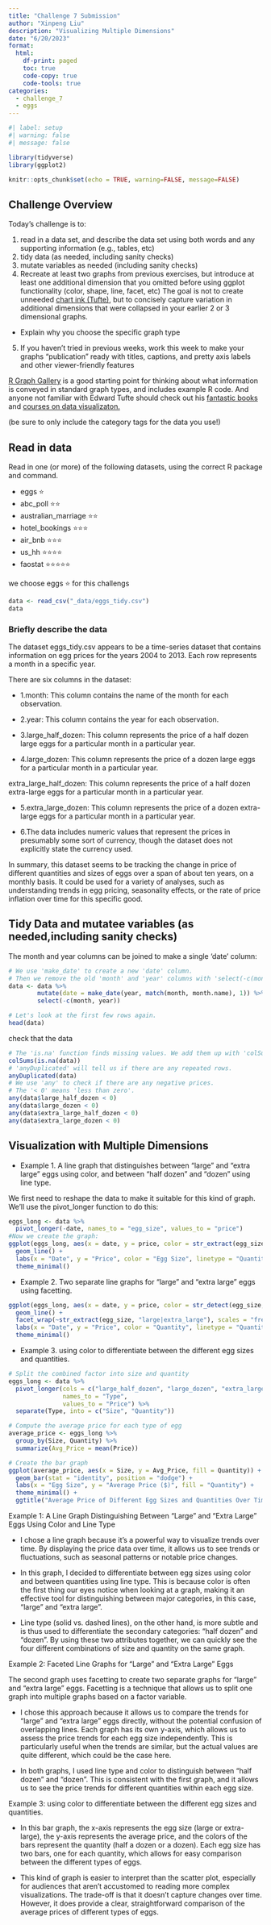 ```yaml
---
title: "Challenge 7 Submission"
author: "Xinpeng Liu"
description: "Visualizing Multiple Dimensions"
date: "6/20/2023"
format:
  html:
    df-print: paged
    toc: true
    code-copy: true
    code-tools: true
categories:
  - challenge_7
  - eggs
---
```


```r
#| label: setup
#| warning: false
#| message: false

library(tidyverse)
library(ggplot2)

knitr::opts_chunk$set(echo = TRUE, warning=FALSE, message=FALSE)
```

## Challenge Overview

Today's challenge is to:

1)  read in a data set, and describe the data set using both words and any supporting information (e.g., tables, etc)
2)  tidy data (as needed, including sanity checks)
3)  mutate variables as needed (including sanity checks)
4)  Recreate at least two graphs from previous exercises, but introduce at least one additional dimension that you omitted before using ggplot functionality (color, shape, line, facet, etc) The goal is not to create unneeded [chart ink (Tufte)](https://www.edwardtufte.com/tufte/), but to concisely capture variation in additional dimensions that were collapsed in your earlier 2 or 3 dimensional graphs.
   - Explain why you choose the specific graph type
5) If you haven't tried in previous weeks, work this week to make your graphs "publication" ready with titles, captions, and pretty axis labels and other viewer-friendly features

[R Graph Gallery](https://r-graph-gallery.com/) is a good starting point for thinking about what information is conveyed in standard graph types, and includes example R code. And anyone not familiar with Edward Tufte should check out his [fantastic books](https://www.edwardtufte.com/tufte/books_vdqi) and [courses on data visualizaton.](https://www.edwardtufte.com/tufte/courses)

(be sure to only include the category tags for the data you use!)

## Read in data

Read in one (or more) of the following datasets, using the correct R package and command.

  - eggs ⭐
  - abc_poll ⭐⭐
  - australian_marriage ⭐⭐
  - hotel_bookings ⭐⭐⭐
  - air_bnb  ⭐⭐⭐
  - us_hh ⭐⭐⭐⭐
  - faostat ⭐⭐⭐⭐⭐

we choose eggs ⭐ for this challengs

```r
data <- read_csv("_data/eggs_tidy.csv")
data

```

### Briefly describe the data

The dataset eggs_tidy.csv appears to be a time-series dataset that contains information on egg prices for the years 2004 to 2013. Each row represents a month in a specific year.

There are six columns in the dataset:

  - 1.month: This column contains the name of the month for each observation.

  - 2.year: This column contains the year for each observation.

  - 3.large_half_dozen: This column represents the price of a half dozen large eggs for a particular month in a particular year.

  - 4.large_dozen: This column represents the price of a dozen large eggs for a particular month in a particular year.

extra_large_half_dozen: This column represents the price of a half dozen extra-large eggs for a particular month in a particular year.

  - 5.extra_large_dozen: This column represents the price of a dozen extra-large eggs for a particular month in a particular year.

  - 6.The data includes numeric values that represent the prices in presumably some sort of currency, though the dataset does not explicitly state the currency used.

In summary, this dataset seems to be tracking the change in price of different quantities and sizes of eggs over a span of about ten years, on a monthly basis. It could be used for a variety of analyses, such as understanding trends in egg pricing, seasonality effects, or the rate of price inflation over time for this specific good.

## Tidy Data and mutatee variables (as needed,including sanity checks)

The month and year columns can be joined to make a single 'date' column:
```r
# We use 'make_date' to create a new 'date' column. 
# Then we remove the old 'month' and 'year' columns with 'select(-c(month, year))'.
data <- data %>%
        mutate(date = make_date(year, match(month, month.name), 1)) %>%
        select(-c(month, year))

# Let's look at the first few rows again.
head(data)

```


check that the data
```r
# The 'is.na' function finds missing values. We add them up with 'colSums'.
colSums(is.na(data))
# 'anyDuplicated' will tell us if there are any repeated rows.
anyDuplicated(data)
# We use 'any' to check if there are any negative prices. 
# The '< 0' means 'less than zero'.
any(data$large_half_dozen < 0)
any(data$large_dozen < 0)
any(data$extra_large_half_dozen < 0)
any(data$extra_large_dozen < 0)


```

## Visualization with Multiple Dimensions

  - Example 1.
A line graph that distinguishes between "large" and "extra large" eggs using color, and between "half dozen" and "dozen" using line type.

We first need to reshape the data to make it suitable for this kind of graph. We'll use the pivot_longer function to do this:
```r
eggs_long <- data %>%
  pivot_longer(-date, names_to = "egg_size", values_to = "price")
#Now we create the graph:
ggplot(eggs_long, aes(x = date, y = price, color = str_extract(egg_size, "large|extra_large"), linetype = str_detect(egg_size, "dozen"))) +
  geom_line() +
  labs(x = "Date", y = "Price", color = "Egg Size", linetype = "Quantity", title = "Egg Price Over Time") +
  theme_minimal()

```

  - Example 2.
Two separate line graphs for "large" and "extra large" eggs using facetting.
```r
ggplot(eggs_long, aes(x = date, y = price, color = str_detect(egg_size, "dozen"), linetype = str_detect(egg_size, "dozen"))) +
  geom_line() +
  facet_wrap(~str_extract(egg_size, "large|extra_large"), scales = "free_y") +
  labs(x = "Date", y = "Price", color = "Quantity", linetype = "Quantity", title = "Egg Price Over Time") +
  theme_minimal()

```
  - Example 3.
 using color to differentiate between the different egg sizes and quantities.
```r
# Split the combined factor into size and quantity
eggs_long <- data %>%
  pivot_longer(cols = c("large_half_dozen", "large_dozen", "extra_large_half_dozen", "extra_large_dozen"),
               names_to = "Type",
               values_to = "Price") %>%
  separate(Type, into = c("Size", "Quantity"))

# Compute the average price for each type of egg
average_price <- eggs_long %>%
  group_by(Size, Quantity) %>%
  summarize(Avg_Price = mean(Price))

# Create the bar graph
ggplot(average_price, aes(x = Size, y = Avg_Price, fill = Quantity)) +
  geom_bar(stat = "identity", position = "dodge") +
  labs(x = "Egg Size", y = "Average Price ($)", fill = "Quantity") +
  theme_minimal() +
  ggtitle("Average Price of Different Egg Sizes and Quantities Over Time")


```
Example 1: A Line Graph Distinguishing Between "Large" and "Extra Large" Eggs Using Color and Line Type

  - I chose a line graph because it's a powerful way to visualize trends over time. By displaying the price data over time, it allows us to see trends or fluctuations, such as seasonal patterns or notable price changes.
  
  - In this graph, I decided to differentiate between egg sizes using color and between quantities using line type. This is because color is often the first thing our eyes notice when looking at a graph, making it an effective tool for distinguishing between major categories, in this case, "large" and "extra large".

  - Line type (solid vs. dashed lines), on the other hand, is more subtle and is thus used to differentiate the secondary categories: "half dozen" and "dozen". By using these two attributes together, we can quickly see the four different combinations of size and quantity on the same graph.

Example 2: Faceted Line Graphs for "Large" and "Extra Large" Eggs

  The second graph uses facetting to create two separate graphs for "large" and "extra large" eggs. Facetting is a technique that allows us to split one graph into multiple graphs based on a factor variable.

  - I chose this approach because it allows us to compare the trends for "large" and "extra large" eggs directly, without the potential confusion of overlapping lines. Each graph has its own y-axis, which allows us to assess the price trends for each egg size independently. This is particularly useful when the trends are similar, but the actual values are quite different, which could be the case here.

  - In both graphs, I used line type and color to distinguish between "half dozen" and "dozen". This is consistent with the first graph, and it allows us to see the price trends for different quantities within each egg size.
  
Example 3: using color to differentiate between the different egg sizes and quantities.
  
  - In this bar graph, the x-axis represents the egg size (large or extra-large), the y-axis represents the average price, and the colors of the bars represent the quantity (half a dozen or a dozen). Each egg size has two bars, one for each quantity, which allows for easy comparison between the different types of eggs.

  - This kind of graph is easier to interpret than the scatter plot, especially for audiences that aren't accustomed to reading more complex visualizations. The trade-off is that it doesn't capture changes over time. However, it does provide a clear, straightforward comparison of the average prices of different types of eggs.
  

  